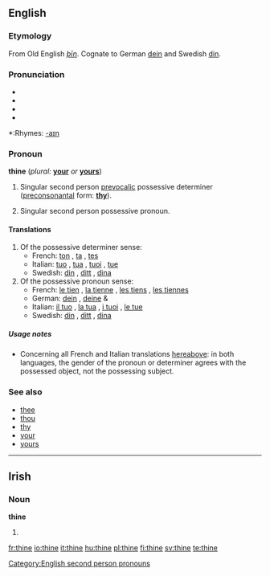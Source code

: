 {{wikipedia}}
==English==

===Etymology===
From Old English ''[[þīn]]''. Cognate to German [[dein]] and Swedish [[din]].

===Pronunciation===
*{{AHD|/<i>th</i>īn/}}
*{{IPA|/ðæin/}}
*{{SAMPA|/Dain/}}
*{{audio|en-us-thine.ogg|Audio (US)}}

*:Rhymes: [[Rhymes:English:-aɪn|-aɪn]]

===Pronoun===
'''thine''' (''plural:'' '''[[your]]''' ''or'' '''[[yours]]''')

# {{context|archaic}} {{italbrac|plural: your}} Singular second person [[prevocalic]] possessive determiner ([[preconsonantal]] form: '''[[thy]]''').
# {{context|archaic}} {{italbrac|plural: yours}} Singular second person possessive pronoun.

====Translations====
# Of the possessive determiner sense:
#*French: [[ton]] {{m}}{{s}}, [[ta]] {{f}}{{s}}, [[tes]] {{p}}
#*Italian: [[tuo]] {{m}}{{s}}, [[tua]] {{f}}{{s}}, [[tuoi]] {{m}}{{p}}, [[tue]] {{f}}{{p}}
#*Swedish: [[din]] {{c}}{{s}}, [[ditt]] {{n}}{{s}}, [[dina]] {{p}}
# Of the possessive pronoun sense:
#*French: [[le tien]] {{m}}{{s}}, [[la tienne]] {{f}}{{s}}, [[les tiens]] {{m}}{{p}}, [[les tiennes]] {{f}}{{p}}
#*German: [[dein]] {{m}}{{s}}, [[deine]] {{p}} & {{f}}{{s}}
#*Italian: [[il tuo]] {{m}}{{s}}, [[la tua]] {{f}}{{s}}, [[i tuoi]] {{m}}{{p}}, [[le tue]]
#*Swedish: [[din]] {{c}}{{s}}, [[ditt]] {{n}}{{s}}, [[dina]] {{p}} {{f}}{{p}}

=====Usage notes=====
*Concerning all French and Italian translations [[hereabove]]: in both languages, the gender of the pronoun or determiner agrees with the possessed object, not the possessing subject.

===See also===
*[[thee]]
*[[thou]]
*[[thy]]
*[[your]]
*[[yours]]

[[Category:English second person pronouns]]

----

==Irish==

===Noun===
'''thine'''

# {{mutation of|tine#Irish|tine}}

[[fr:thine]]
[[io:thine]]
[[it:thine]]
[[hu:thine]]
[[pl:thine]]
[[fi:thine]]
[[sv:thine]]
[[te:thine]]